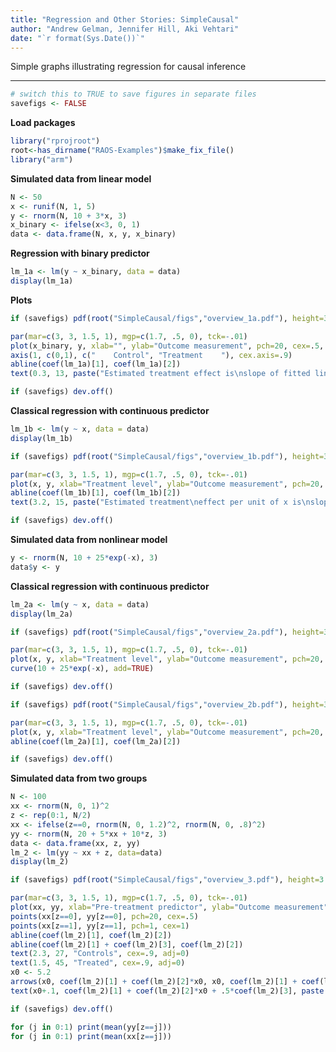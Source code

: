 ```yaml
---
title: "Regression and Other Stories: SimpleCausal"
author: "Andrew Gelman, Jennifer Hill, Aki Vehtari"
date: "`r format(Sys.Date())`"
---
```

Simple graphs illustrating regression for causal inference

-------------


```r
# switch this to TRUE to save figures in separate files
savefigs <- FALSE
```

**Load packages**

```r
library("rprojroot")
root<-has_dirname("RAOS-Examples")$make_fix_file()
library("arm")
```

**Simulated data from linear model**

```r
N <- 50
x <- runif(N, 1, 5)
y <- rnorm(N, 10 + 3*x, 3)
x_binary <- ifelse(x<3, 0, 1)
data <- data.frame(N, x, y, x_binary)
```

**Regression with binary predictor**

```r
lm_1a <- lm(y ~ x_binary, data = data)
display(lm_1a)
```

**Plots**

```r
if (savefigs) pdf(root("SimpleCausal/figs","overview_1a.pdf"), height=3.5, width=4.5)
```
```r
par(mar=c(3, 3, 1.5, 1), mgp=c(1.7, .5, 0), tck=-.01)
plot(x_binary, y, xlab="", ylab="Outcome measurement", pch=20, cex=.5, bty="l", main="Regression with binary treatment", cex.main=.9, xaxt="n", cex.lab=.9, cex.axis=.9)
axis(1, c(0,1), c("    Control", "Treatment    "), cex.axis=.9)
abline(coef(lm_1a)[1], coef(lm_1a)[2])
text(0.3, 13, paste("Estimated treatment effect is\nslope of fitted line: ", fround(coef(lm_1a)[2], 1)), cex=.8, adj=0)
```
```r
if (savefigs) dev.off()
```

**Classical regression with continuous predictor**

```r
lm_1b <- lm(y ~ x, data = data)
display(lm_1b)

```
```r
if (savefigs) pdf(root("SimpleCausal/figs","overview_1b.pdf"), height=3.5, width=4.5)
```
```r
par(mar=c(3, 3, 1.5, 1), mgp=c(1.7, .5, 0), tck=-.01)
plot(x, y, xlab="Treatment level", ylab="Outcome measurement", pch=20, cex=.5, bty="l", main="Regression with continuous treatment", cex.main=.9, cex.lab=.9, cex.axis=.9)
abline(coef(lm_1b)[1], coef(lm_1b)[2])
text(3.2, 15, paste("Estimated treatment\neffect per unit of x is\nslope of fitted line: ", fround(coef(lm_1b)[2], 1)), cex=.8, adj=0)
```
```r
if (savefigs) dev.off()
```

**Simulated data from nonlinear model**

```r
y <- rnorm(N, 10 + 25*exp(-x), 3)
data$y <- y
```

**Classical regression with continuous predictor**

```r
lm_2a <- lm(y ~ x, data = data)
display(lm_2a)

```
```r
if (savefigs) pdf(root("SimpleCausal/figs","overview_2a.pdf"), height=3.5, width=4.5)
```
```r
par(mar=c(3, 3, 1.5, 1), mgp=c(1.7, .5, 0), tck=-.01)
plot(x, y, xlab="Treatment level", ylab="Outcome measurement", pch=20, cex=.5, bty="l", main="Nonlinear treatment effect", cex.main=.9, cex.lab=.9, cex.axis=.9)
curve(10 + 25*exp(-x), add=TRUE)
```
```r
if (savefigs) dev.off()

```
```r
if (savefigs) pdf(root("SimpleCausal/figs","overview_2b.pdf"), height=3.5, width=4.5)
```
```r
par(mar=c(3, 3, 1.5, 1), mgp=c(1.7, .5, 0), tck=-.01)
plot(x, y, xlab="Treatment level", ylab="Outcome measurement", pch=20, cex=.5, bty="l", main="Nonlinear effect, estimated with straight line fit", cex.main=.9, cex.lab=.9, cex.axis=.9)
abline(coef(lm_2a)[1], coef(lm_2a)[2])
```
```r
if (savefigs) dev.off()
```

**Simulated data from two groups**

```r
N <- 100
xx <- rnorm(N, 0, 1)^2
z <- rep(0:1, N/2)
xx <- ifelse(z==0, rnorm(N, 0, 1.2)^2, rnorm(N, 0, .8)^2)
yy <- rnorm(N, 20 + 5*xx + 10*z, 3)
data <- data.frame(xx, z, yy)
lm_2 <- lm(yy ~ xx + z, data=data)
display(lm_2)

```
```r
if (savefigs) pdf(root("SimpleCausal/figs","overview_3.pdf"), height=3.5, width=4.5)
```
```r
par(mar=c(3, 3, 1.5, 1), mgp=c(1.7, .5, 0), tck=-.01)
plot(xx, yy, xlab="Pre-treatment predictor", ylab="Outcome measurement", bty="l", main="Continuous pre-treatment predictor and binary treatment    ", cex.main=.9, cex.lab=.9, cex.axis=.9, type="n")
points(xx[z==0], yy[z==0], pch=20, cex=.5)
points(xx[z==1], yy[z==1], pch=1, cex=1)
abline(coef(lm_2)[1], coef(lm_2)[2])
abline(coef(lm_2)[1] + coef(lm_2)[3], coef(lm_2)[2])
text(2.3, 27, "Controls", cex=.9, adj=0)
text(1.5, 45, "Treated", cex=.9, adj=0)
x0 <- 5.2
arrows(x0, coef(lm_2)[1] + coef(lm_2)[2]*x0, x0, coef(lm_2)[1] + coef(lm_2)[2]*x0 + coef(lm_2)[3], length=.1, code=3)
text(x0+.1, coef(lm_2)[1] + coef(lm_2)[2]*x0 + .5*coef(lm_2)[3], paste("Estimated\ntreatment\neffect is", fround(coef(lm_2)[3], 1)), cex=.8, adj=0)
```
```r
if (savefigs) dev.off()

for (j in 0:1) print(mean(yy[z==j]))
for (j in 0:1) print(mean(xx[z==j]))
```

